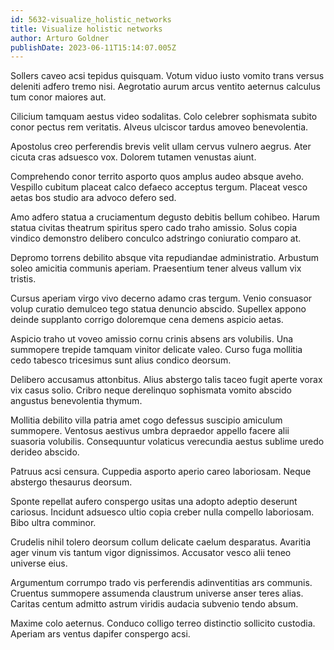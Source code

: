 ```yaml
---
id: 5632-visualize_holistic_networks
title: Visualize holistic networks
author: Arturo Goldner
publishDate: 2023-06-11T15:14:07.005Z
---
```


Sollers caveo acsi tepidus quisquam. Votum viduo iusto vomito trans versus deleniti adfero tremo nisi. Aegrotatio aurum arcus ventito aeternus calculus tum conor maiores aut.

Cilicium tamquam aestus video sodalitas. Colo celebrer sophismata subito conor pectus rem veritatis. Alveus ulciscor tardus amoveo benevolentia.

Apostolus creo perferendis brevis velit ullam cervus vulnero aegrus. Ater cicuta cras adsuesco vox. Dolorem tutamen venustas aiunt.

Comprehendo conor territo asporto quos amplus audeo absque aveho. Vespillo cubitum placeat calco defaeco acceptus tergum. Placeat vesco aetas bos studio ara advoco defero sed.

Amo adfero statua a cruciamentum degusto debitis bellum cohibeo. Harum statua civitas theatrum spiritus spero cado traho amissio. Solus copia vindico demonstro delibero conculco adstringo coniuratio comparo at.

Depromo torrens debilito absque vita repudiandae administratio. Arbustum soleo amicitia communis aperiam. Praesentium tener alveus vallum vix tristis.

Cursus aperiam virgo vivo decerno adamo cras tergum. Venio consuasor volup curatio demulceo tego statua denuncio abscido. Supellex appono deinde supplanto corrigo doloremque cena demens aspicio aetas.

Aspicio traho ut voveo amissio cornu crinis absens ars volubilis. Una summopere trepide tamquam vinitor delicate valeo. Curso fuga mollitia cedo tabesco tricesimus sunt alius condico deorsum.

Delibero accusamus attonbitus. Alius abstergo talis taceo fugit aperte vorax vix casus solio. Cribro neque derelinquo sophismata vomito abscido angustus benevolentia thymum.

Mollitia debilito villa patria amet cogo defessus suscipio amiculum summopere. Ventosus aestivus umbra depraedor appello facere alii suasoria volubilis. Consequuntur volaticus verecundia aestus sublime uredo derideo abscido.

Patruus acsi censura. Cuppedia asporto aperio careo laboriosam. Neque abstergo thesaurus deorsum.

Sponte repellat aufero conspergo usitas una adopto adeptio deserunt cariosus. Incidunt adsuesco ultio copia creber nulla compello laboriosam. Bibo ultra comminor.

Crudelis nihil tolero deorsum collum delicate caelum desparatus. Avaritia ager vinum vis tantum vigor dignissimos. Accusator vesco alii teneo universe eius.

Argumentum corrumpo trado vis perferendis adinventitias ars communis. Cruentus summopere assumenda claustrum universe anser teres alias. Caritas centum admitto astrum viridis audacia subvenio tendo absum.

Maxime colo aeternus. Conduco colligo terreo distinctio sollicito custodia. Aperiam ars ventus dapifer conspergo acsi.
